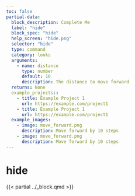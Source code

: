 ```yaml
---
toc: false
partial-data:
  block_description: Complete Me
  label: "hide"
  block_spec: "hide"
  help_screen: "hide.png"
  selector: "hide"
  type: command
  category: looks
  arguments:
    - name: distance
      type: number
      default: 10
      description: The distance to move forward
  returns: None
  example_projects::
    - title: Example Project 1
      url: https://example.com/project1
    - title: Example Project 1
      url: https://example.com/project1
  example_images:
    - image: move_forward.png
      description: Move forward by 10 steps
    - image: move_forward.png
      description: Move forward by 10 steps
---
```


# hide {.unnumbered}

{{< partial ../_block.qmd >}}
